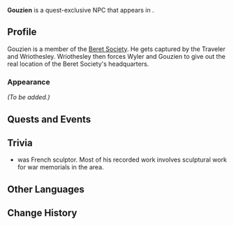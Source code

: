 {{Character Infobox
|type             = Quest NPC
|image            = NPC Gouzien.png
|realname         = <!-- Optional, if different from in-game name -->
|deceased         = <!-- Past (for deceased prior to events of the game) or free response -->
|region           = Fontaine
|location         = Fontaine
|affiliation      = Beret Society
|title            = "Beret Society" Member

|ancestry         = <!-- Clan/family -->
|father           = 
|mother           = 
|spouse           = 
|sibling          = 
|child            = 
|relative         = 

|voiceEN          = 
|voiceCN          = 
|voiceJP          = 
|voiceKR          = 
}}
'''Gouzien''' is a quest-exclusive NPC that appears in {{Quest|It's What He Deserves}}.
<!--
==Location==
{{subst:#tag:gallery|
NPC Location {{subst:#titleparts:{{subst:PAGENAME}}}}.png{{subst:!}}{{subst:#titleparts:{{subst:PAGENAME}}}}'s location
NPC Location {{subst:#titleparts:{{subst:PAGENAME}}}} Context.png{{subst:!}}Additional context
}}
-->
==Profile==
<!--Detailed story/lore information goes here.-->
Gouzien is a member of the [[Beret Society]]. He gets captured by the Traveler and Wriothesley. Wriothesley then forces Wyler and Gouzien to give out the real location of the Beret Society's headquarters.

===Appearance===
<!--Keep appearance section short and concise. Limit to 2 paragraphs with 3-4 sentences each.-->
''(To be added.)''

==Quests and Events==
{{Quests and Events}}
<!--
==Idle Quotes==
{{Dialogue Start}}
: {{DIcon|Idle}} {{Tx}}
:: {{A|VO {{subst:#titleparts:{{subst:PAGENAME}}}} 01.ogg}} "{{Tx}}"
{{Dialogue End}}

==Dialogue==
{{Dialogue Start}}
:'''{{subst:#titleparts:{{subst:PAGENAME}}}}:''' 
:{{DIcon}}
{{Dialogue End}}
<!--
==Event Dialogue==
===Event Name===
{{Dialogue Start}}
:'''{{subst:#titleparts:{{subst:PAGENAME}}}}:'''
{{Dialogue End}}
-->
==Trivia==
*{{w|Henri Gouzien}} was French sculptor. Most of his recorded work involves sculptural work for war memorials in the {{w|Morbihan}} area.

==Other Languages==
{{Other Languages|default_hidden=1
|en      = Gouzien
|zhs     = 古齐安
|zhs_rm  = Gǔqí'ān
|zht     = 古齊安
|zht_rm  = Gǔqí'ān
|ja      = グージヤン
|ja_rm   = Guujiyan
|ko      = 고지앙
|es      = Gouzien
|fr      = Gouzien
|ru      = Гузьен
|th      = Gouzien
|vi      = Gouzien
|de      = Gouzien
|id      = Gouzien
|pt      = Gouzien
|tr      = Gouzien
|it      = Gouzien
}}

==Change History==
{{Change History|4.1}}
<!--
==References==
{{Reflist}}
-->